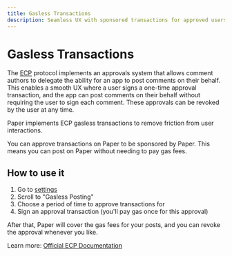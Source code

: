 ```yaml
---
title: Gasless Transactions
description: Seamless UX with sponsored transactions for approved users
---
```



# Gasless Transactions


The [ECP](/docs/protocols/ecp) protocol implements an approvals system that allows comment authors to delegate 
the ability for an app to post comments on their behalf. This enables a smooth UX where a user signs a one-time 
approval transaction, and the app can post comments on their behalf without requiring the user to sign each comment. 
These approvals can be revoked by the user at any time.

Paper implements ECP gasless transactions to remove friction from user interactions.

You can approve transactions on Paper to be sponsored by Paper. This means you can post on Paper without needing to pay gas fees.

## How to use it

1. Go to [settings](/settings)
2. Scroll to "Gasless Posting"
3. Choose a period of time to approve transactions for
4. Sign an approval transaction (you'll pay gas once for this approval)

After that, Paper will cover the gas fees for your posts, and you can revoke the approval whenever you like.

Learn more: [Official ECP Documentation](https://docs.ethcomments.xyz/)
